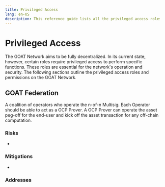 ```yaml
---
title: Privileged Access
lang: en-US
description: This reference guide lists all the privileged access roles and permissions on the GOAT Network.
---
```



# Privileged Access

The GOAT Network aims to be fully decentralized. In its current state, however, certain roles require privileged access to perform specific functions. These roles are essential for the network's operation and security. The following sections outline the privileged access roles and permissions on the GOAT Network.

## GOAT Federation

A coalition of operators who operate the n-of-n Multisig. Each Operator should be able to act as a OCP Prover. A OCP Prover can operate the asset peg-off for the end-user and kick off the asset transaction for any off-chain computation. 

### Risks
- 

### Mitigations
- 

### Addresses